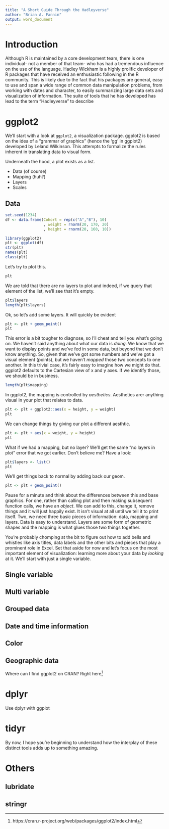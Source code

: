 ```yaml
---
title: "A Short Guide Through the Hadleyverse"
author: "Brian A. Fannin"
output: word_document
---
```


# Introduction

Although R is maintained by a core development team, there is one individual- not a member of that team- who has had a tremendous influence on the use of the language. Hadley Wickham is a highly prolific developer of R packages that have received an enthusiastic following in the R community. This is likely due to the fact that his packages are general, easy to use and span a wide range of common data manipulation problems, from working with dates and character, to easily summarizing large data sets and visualization of information. The suite of tools that he has developed has lead to the term "Hadleyverse" to describe 

# ggplot2

We'll start with a look at `ggplot2`, a visualization package. ggplot2 is based on the idea of a "grammar of graphics" (hence the 'gg' in ggplot2) developed by Leland Wilkinson. This attempts to formalize the rules inherent in translating data to visual form.



Underneath the hood, a plot exists as a list. 

* Data (of course)
* Mapping (huh?)
* Layers
* Scales

## Data


```r
set.seed(1234)
df <- data.frame(Cohort = rep(c("A","B"), 10)
                 , weight = rnorm(20, 170, 20)
                 , height = rnorm(20, 160, 10))

library(ggplot2)
plt <- ggplot(df)
str(plt)
names(plt)
class(plt)
```

Let's try to plot this.

```r
plt
```

We are told that there are no layers to plot and indeed, if we query that element of the list, we'll see that it's empty.

```r
plt$layers
length(plt$layers)
```

Ok, so let's add some layers. It will quickly be evident

```r
plt <- plt + geom_point()
plt
```

This error is a bit tougher to diagnose, so I'll cheat and tell you what's going on. We haven't said anything about what our data is _doing_. We know that we want to display points and we've fed in some data, but beyond that we don't know anything. So, given that we've got some numbers and we've got a visual element (points), but we haven't _mapped_ those two concepts to one another. In this trivial case, it's fairly easy to imagine how we might do that. ggplot2 defaults to the Cartesian view of x and y axes. If we identify those, we should be in business.

```r
length(plt$mapping)
```

In ggplot2, the mapping is controlled by _aesthetics_. Aesthetics arer anything visual in your plot that relates to data.

```r
plt <- plt + ggplot2::aes(x = height, y = weight)
plt
```

We can change things by giving our plot a different aesthtic.

```r
plt <- plt + aes(x = weight, y = height)
plt
```


What if we had a mapping, but no layer? We'll get the same "no layers in plot" error that we got earlier. Don't believe me? Have a look:

```r
plt$layers <- list()
plt
```

We'll get things back to normal by adding back our geom.

```r
plt <- plt + geom_point()
```

Pause for a minute and think about the differences between this and base graphics. For one, rather than calling plot and then making subsequent function calls, we have an _object_. We can add to this, change it, remove things and it will just happily exist. It isn't visual at all until we tell it to print itself. Two, we need three basic pieces of information: data, mapping and layers. Data is easy to understand. Layers are some form of geometric shapes and the mapping is what glues those two things together.

You're probably chomping at the bit to figure out how to add bells and whistles like axis titles, data labels and the other bits and pieces that play a prominent role in Excel. Set that aside for now and let's focus on the most important element of visualization: learning more about your data by _looking_ at it. We'll start with just a single variable.

## Single variable

## Multi variable

## Grouped data

## Date and time information

## Color

## Geographic data

Where can I find ggplot2 on CRAN? Right here[^cran_ggplot]

# dplyr

Use dplyr with ggplot

# tidyr

By now, I hope you're beginning to understand how the interplay of these distinct tools adds up to something amazing.

# Others 

## lubridate

## stringr

[^hadley_thesis]: http://had.co.nz/thesis/practical-tools-hadley-wickham.pdf
[^cran_ggplot]: https://cran.r-project.org/web/packages/ggplot2/index.html
[^ggplot2_cheatsheet]: https://www.rstudio.com/wp-content/uploads/2015/03/ggplot2-cheatsheet.pdf
